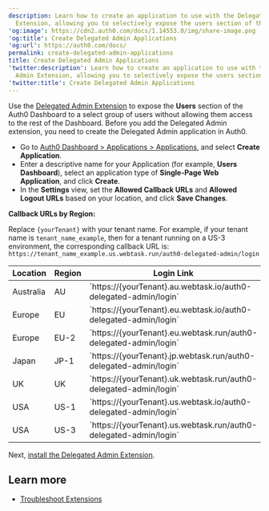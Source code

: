 ```yaml
---
description: Learn how to create an application to use with the Delegated Admin
  Extension, allowing you to selectively expose the users section of the dashboard.
'og:image': https://cdn2.auth0.com/docs/1.14553.0/img/share-image.png
'og:title': Create Delegated Admin Applications
'og:url': https://auth0.com/docs/
permalink: create-delegated-admin-applications
title: Create Delegated Admin Applications
'twitter:description': Learn how to create an application to use with the Delegated
  Admin Extension, allowing you to selectively expose the users section of the dashboard.
'twitter:title': Create Delegated Admin Applications
---
```

Use the [Delegated Admin Extension](/docs/customize/extensions/delegated-administration-extension) to expose the **Users** section of the <Tooltip tip="Auth0 Dashboard: Auth0's main product to configure your services." cta="View Glossary" href="/docs/glossary?term=Auth0+Dashboard">Auth0 Dashboard</Tooltip> to a select group of users without allowing them access to the rest of the Dashboard. Before you add the Delegated Admin extension, you need to create the Delegated Admin application in Auth0.

* Go to [Auth0 Dashboard > Applications > Applications](https://manage.auth0.com/#/applications), and select **Create Application**.
* Enter a descriptive name for your Application (for example, **Users Dashboard**), select an application type of **Single-Page Web Application**, and click **Create**.
* In the **Settings** view, set the **Allowed Callback URLs** and **Allowed Logout URLs** based on your location, and click **Save Changes**.

**Callback URLs by Region:**

<Callout icon="file-lines" color="#0EA5E9" iconType="regular">

Replace `{yourTenant}` with your tenant name. For example, if your tenant name is `tenant_name_example`, then for a tenant running on a US-3 environment, the corresponding callback URL is: `https://tenant_name_example.us.webtask.run/auth0-delegated-admin/login`

</Callout>

<table class="table"><thead>
<tr>
<th>Location</th>
<th>Region</th>
<th>Login Link</th>
</tr>
</thead>
<tbody>
<tr>
<td>Australia</td>
<td>AU</td>
<td>`https://{yourTenant}.au.webtask.io/auth0-delegated-admin/login`</td>
</tr>
<tr>
<td>Europe</td>
<td>EU</td>
<td>`https://{yourTenant}.eu.webtask.io/auth0-delegated-admin/login`</td>
</tr>
<tr>
<td>Europe</td>
<td>EU-2</td>
<td>`https://{yourTenant}.eu.webtask.run/auth0-delegated-admin/login`</td>
</tr>
<tr>
<td>Japan</td>
<td>JP-1</td>
<td>`https://{yourTenant}.jp.webtask.run/auth0-delegated-admin/login`</td>
</tr>
<tr>
<td>UK</td>
<td>UK</td>
<td>`https://{yourTenant}.uk.webtask.run/auth0-delegated-admin/login`</td>
</tr>
<tr>
<td>USA</td>
<td>US-1</td>
<td>`https://{yourTenant}.us.webtask.io/auth0-delegated-admin/login`</td>
</tr>
<tr>
<td>USA</td>
<td>US-3</td>
<td>`https://{yourTenant}.us.webtask.run/auth0-delegated-admin/login`</td>
</tr>
</tbody>
</table>

Next, [install the Delegated Admin Extension](/docs/customize/extensions/delegated-administration-extension/install-delegated-admin-extension).

## Learn more

* [Troubleshoot Extensions](/docs/troubleshoot/integration-extensibility-issues/troubleshoot-extensions)